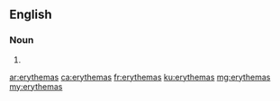 ==English==

===Noun===
{{head|en|plural}}

# {{plural of|erythema|lang=en}}

[[ar:erythemas]]
[[ca:erythemas]]
[[fr:erythemas]]
[[ku:erythemas]]
[[mg:erythemas]]
[[my:erythemas]]